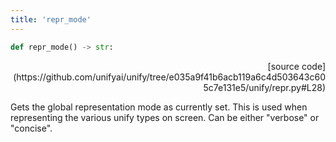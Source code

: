 ```yaml
---
title: 'repr_mode'
---
```


```python
def repr_mode() -> str:
```

<p align="right">[source code](https://github.com/unifyai/unify/tree/e035a9f41b6acb119a6c4d503643c605c7e131e5/unify/repr.py#L28)</p>

Gets the global representation mode as currently set. This is used when representing
the various unify types on screen. Can be either "verbose" or "concise".